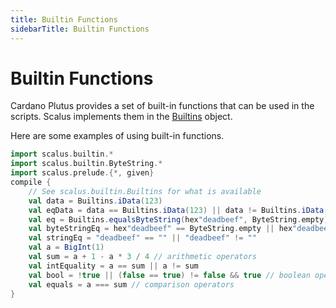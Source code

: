 ```yaml
---
title: Builtin Functions
sidebarTitle: Builtin Functions
---
```


# Builtin Functions

Cardano Plutus provides a set of built-in functions that can be used in the scripts.
Scalus implements them in the [Builtins](https://scalus.org/api/scalus/builtin/Builtins$.html) object.

Here are some examples of using built-in functions.

```scala mdoc:compile-only
import scalus.builtin.*
import scalus.builtin.ByteString.*
import scalus.prelude.{*, given}
compile {
    // See scalus.builtin.Builtins for what is available
    val data = Builtins.iData(123)
    val eqData = data == Builtins.iData(123) || data != Builtins.iData(123)
    val eq = Builtins.equalsByteString(hex"deadbeef", ByteString.empty)
    val byteStringEq = hex"deadbeef" == ByteString.empty || hex"deadbeef" != ByteString.empty
    val stringEq = "deadbeef" == "" || "deadbeef" != ""
    val a = BigInt(1)
    val sum = a + 1 - a * 3 / 4 // arithmetic operators
    val intEquality = a == sum || a != sum
    val bool = !true || (false == true) != false && true // boolean operators
    val equals = a === sum // comparison operators
}
```